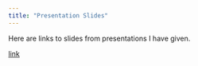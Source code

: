 ```yaml
---
title: "Presentation Slides"
---
```


Here are links to slides from presentations I have given.

[link](https://github.com/goodekat/presentations/blob/master/graphics%20group/03-applying_lime_to_random_forest/An_Application_of_LIME_to_a_Random_Forest.html)